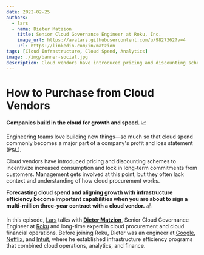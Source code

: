 ```yaml
---
date: 2022-02-25
authors:
  - lars
  - name: Dieter Matzion
    title: Senior Cloud Governance Engineer at Roku, Inc.
    image_url: https://avatars.githubusercontent.com/u/9827362?v=4
    url: https://linkedin.com/in/matzion
tags: [Cloud Infrastructure, Cloud Spend, Analytics]
image: ./img/banner-social.jpg
description: Cloud vendors have introduced pricing and discounting schemes to incentivize increased consumption and lock in long-term commitments from customers. Management gets involved at this point, but they often lack context and understanding of how cloud procurement works. Forecasting cloud spend and aligning growth with infrastructure efficiency become important capabilities when you are about to sign a multi-million three-year contract with a cloud vendor. 
---
```


# How to Purchase from Cloud Vendors

**Companies build in the cloud for growth and speed.** 📈

Engineering teams love building new things—so much so that cloud spend commonly becomes a major part of a company's profit and loss statement (P&L).

Cloud vendors have introduced pricing and discounting schemes to incentivize increased consumption and lock in long-term commitments from customers. Management gets involved at this point, but they often lack context and understanding of how cloud procurement works.

**Forecasting cloud spend and aligning growth with infrastructure efficiency become important capabilities when you are about to sign a multi-million three-year contract with a cloud vendor.** 💰

In this episode, [Lars](https://github.com/scapecast) talks with [**Dieter Matzion**](https://linkedin.com/in/matzion), Senior Cloud Governance Engineer at [Roku](https://roku.com) and long-time expert in cloud procurement and cloud financial operations. Before joining Roku, Dieter was an engineer at [Google](https://google.com), [Netflix](https://netflix.com), and [Intuit](https://intuit.com), where he established infrastructure efficiency programs that combined cloud operations, analytics, and finance.

<YoutubeEmbed id="OD7xzB-tyX0" title={metadata.title} date={metadata.date} description={metadata.description} />

